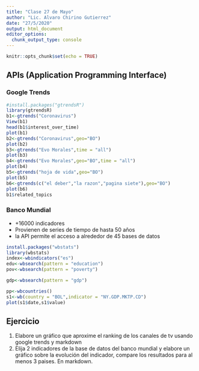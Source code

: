 ```yaml
---
title: "Clase 27 de Mayo"
author: "Lic. Alvaro Chirino Gutierrez"
date: "27/5/2020"
output: html_document
editor_options: 
  chunk_output_type: console
---
```


```r
knitr::opts_chunk$set(echo = TRUE)
```

## APIs (Application Programming Interface)

### Google Trends

```r
#install.packages("gtrendsR")
library(gtrendsR)
b1<-gtrends("Coronavirus")
View(b1)
head(b1$interest_over_time)
plot(b1)
b2<-gtrends("Coronavirus",geo="BO")
plot(b2)
b3<-gtrends("Evo Morales",time = "all")
plot(b3)
b4<-gtrends("Evo Morales",geo="BO",time = "all")
plot(b4)
b5<-gtrends("hoja de vida",geo="BO")
plot(b5)
b6<-gtrends(c("el deber","la razon","pagina siete"),geo="BO")
plot(b6)
b1$related_topics
```

### Banco Mundial

  * +16000 indicadores
  * Provienen de series de tiempo de hasta 50 años
  * la API permite el acceso a alrededor de 45 bases de datos

```r
install.packages("wbstats")
library(wbstats)
index<-wbindicators("es")
edu<-wbsearch(pattern = "education")
pov<-wbsearch(pattern = "poverty")

gdp<-wbsearch(pattern = "gdp")

pp<-wbcountries()
s1<-wb(country = "BOL",indicator = "NY.GDP.MKTP.CD")
plot(s1$date,s1$value)
```

## Ejercicio

1. Elabore un gráfico que aproxime el ranking de los canales de tv usando google trends y markdown
2. Elija 2 indicadores de la base de datos del banco mundial y elabore un gráfico sobre la evolución del indicador, compare los resultados para al menos 3 paises. En markdown.














